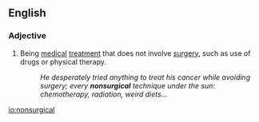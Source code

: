 ==English==

===Adjective===
{{en-adj|-}}

# Being [[medical]] [[treatment]] that does not involve [[surgery]], such as use of drugs or physical therapy.
#: ''He desperately tried anything to treat his cancer while avoiding surgery; every '''nonsurgical''' technique under the sun: chemotherapy, radiation, weird diets...''

[[io:nonsurgical]]